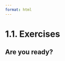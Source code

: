 ```yaml
---
format: html
---
```


<script src='../../src/quiz.js'></script>

# 1.1. Exercises

## Are you ready?

<div id='mcq1'></div>
<script>
    generateQuiz(
        'mcq1',
        'Question 1',
        'This course does not require any prerequisite courses. Are you ready to start the course <i>The Data Science Toolbox</i>?',
        {
        'Yes! Let’s get started!': 'Great! Please continue on to Module 1!',
        'I don’t think this is the right fit for me.': 'That’s OK, if you don’t think this is the right course for you, we hope you find what you are looking for elsewhere. We still suggest taking a look at what we have to offer in Module 1 before making your decision.',
        },
        ['Yes! Let’s get started!', 'I don’t think this is the right fit for me.'],
    );
</script>
